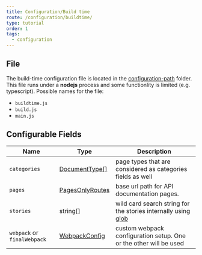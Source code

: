 ```yaml
---
title: Configuration/Build time
route: /configuration/buildtime/
type: tutorial
order: 1
tags:
  - configuration
---
```


## File
The build-time configuration file is located in the [configuration-path](/configuration/overview/#configuration-path) folder.
This file runs under a **nodejs** process and some functionlity is limited (e.g. typescript).
Possible names for the file:
- `buildtime.js`
- `build.js`
- `main.js`

## Configurable Fields

| Name           | Type                                | Description                                                                                                                                    |
| -------------- | ----------------------------------- | ---------------------------------------------------------------------------------------------------------------------------------------------- |
| `categories`   | [DocumentType[]](/tutorial/structure/configuration#documenttype)            | page types that are considered as categories fields as well                                                                                     |
| `pages`        | [PagesOnlyRoutes](/tutorial/structure/configuration#pagesonlyroutes) | base url path for API documentation pages.|
| `stories`      | string[]                           | wild card search string for the stories internally using [glob](https://www.npmjs.com/package/glob)|
| `webpack` or `finalWebpack`     | [WebpackConfig](/tutorial/structure/configuration#webpackconfig)     | custom webpack configuration setup. One or the other will be used                                                                             |


